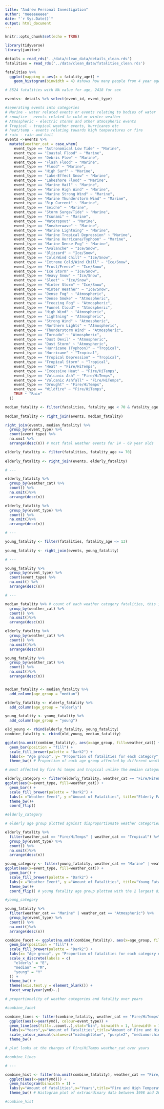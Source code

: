 ```yaml
---
title: "Andrew Personal Investigation"
author: "meeeeeeeee"
date: "`r Sys.Date()`"
output: html_document
---
```


```r
knitr::opts_chunk$set(echo = TRUE)
```

```r
library(tidyverse)
library(janitor)
```

```r
details = read_rds('../data/clean_data/details_clean.rds')
fatalities = read_rds('../data/clean_data/fatalities_clean.rds')
```

```r

fatalities %>%
  ggplot(mapping = aes(x = fatality_age)) +
    geom_histogram(binwidth = 4) #shows how many people from 4 year age groups have passed from weather events

# 3524 fatalities with NA value for age, 2418 for sex

```

```r

events<- details %>% select(event_id, event_type)

#seperating events into categories
# Marine - water related events or events relating to bodies of water
# snow/ice - events related to cold or winter weather
# Atmospheric - electric storms and other atmospheric events
# Tropical - tropical weather events, hurricanes etc
# heat/temp - events relating towards high temperatures or fire
# rain - rain and hail
events <-events %>% 
  mutate(weather_cat = case_when(
    event_type == "Astronomical Low Tide" ~ "Marine",
    event_type == "Coastal Flood" ~ "Marine",
    event_type == "Debris Flow" ~ "Marine",
    event_type == "Flash Flood" ~ "Marine",
    event_type == "Flood" ~ "Marine",
    event_type == "High Surf" ~ "Marine",
    event_type == "Lake-Effect Snow" ~ "Marine",
    event_type == "Lakeshore Flood" ~ "Marine",
    event_type == "Marine Hail" ~ "Marine",
    event_type == "Marine High Wind" ~ "Marine",
    event_type == "Marine Strong Wind" ~ "Marine",
    event_type == "Marine Thunderstorm Wind" ~ "Marine",
    event_type == "Rip Current" ~ "Marine",
    event_type == "Seiche" ~ "Marine",
    event_type == "Storm Surge/Tide" ~ "Marine",
    event_type == "Tsunami" ~ "Marine",
    event_type == "Waterspout" ~ "Marine",
    event_type == "Sneakerwave" ~ "Marine",
    event_type == "Marine Lightning" ~ "Marine",
    event_type == "Marine Tropical Depression" ~ "Marine",
    event_type == "Marine Hurricane/Typhoon" ~ "Marine",
    event_type == "Marine Dense Fog" ~ "Marine",
    event_type == "Avalanche" ~ "Ice/Snow",
    event_type == "Blizzard" ~ "Ice/Snow",
    event_type == "Cold/Wind Chill" ~ "Ice/Snow",
    event_type == "Extreme Cold/Wind Chill" ~ "Ice/Snow",
    event_type == "Frost/Freeze" ~ "Ice/Snow",
    event_type == "Ice Storm" ~ "Ice/Snow",
    event_type == "Heavy Snow" ~ "Ice/Snow",
    event_type == "Sleet" ~ "Ice/Snow",
    event_type == "Winter Storm" ~ "Ice/Snow",
    event_type == "Winter Weather" ~ "Ice/Snow",
    event_type == "Dense Fog" ~ "Atmospheric",
    event_type == "Dense Smoke" ~ "Atmospheric",
    event_type == "Freezing Fog" ~ "Atmospheric",
    event_type == "Funnel Cloud" ~ "Atmospheric",
    event_type == "High Wind" ~ "Atmospheric",
    event_type == "Lightning" ~ "Atmospheric",
    event_type == "Strong Wind" ~ "Atmospheric",
    event_type == "Northern Lights" ~ "Atmospheric",
    event_type == "Thunderstorm Wind" ~ "Atmospheric",
    event_type == "Tornado" ~ "Atmospheric",
    event_type == "Dust Devil" ~ "Atmospheric",
    event_type == "Dust Storm" ~ "Atmospheric",
    event_type == "Hurricane (Typhoon)" ~ "Tropical",
    event_type == "Hurricane" ~ "Tropical",
    event_type == "Tropical Depression" ~ "Tropical",
    event_type == "Tropical Storm" ~ "Tropical",
    event_type == "Heat" ~ "Fire/HiTemps",
    event_type == "Excessive Heat" ~ "Fire/HiTemps",
    event_type == "Volcanic Ash" ~ "Fire/HiTemps",
    event_type == "Volcanic Ashfall" ~ "Fire/HiTemps",
    event_type == "Drought" ~ "Fire/HiTemps",
    event_type == "Wildfire" ~ "Fire/HiTemps",
    TRUE ~ "Rain"
  ))


```


```r

median_fatality <- filter(fatalities, fatality_age < 70 & fatality_age > 13)
  
median_fatality <- right_join(events, median_fatality)

right_join(events, median_fatality) %>%
  group_by(event_type) %>%
  count(event_type) %>%
  na.omit %>%
  arrange(desc(n)) # most fatal weather events for 14 - 69 year olds


```


```r

elderly_fatality <- filter(fatalities, fatality_age >= 70)
  
elderly_fatality <- right_join(events, elderly_fatality)

# ---

elderly_fatality %>%
  group_by(weather_cat) %>%
  count() %>%
  na.omit()%>%
  arrange(desc(n))

elderly_fatality %>%
  group_by(event_type) %>%
  count() %>%
  na.omit()%>%
  arrange(desc(n))

# ---

```

```r

young_fatality <- filter(fatalities, fatality_age <= 13) 
  
young_fatality <- right_join(events, young_fatality)

# ---

young_fatality %>%
  group_by(event_type) %>%
  count(event_type) %>%
  na.omit() %>%
  arrange(desc(n))

# ---

```


```r

median_fatality %>% # count of each weather category fatalities, this is plotted below
  group_by(weather_cat) %>%
  count() %>%
  na.omit()%>%
  arrange(desc(n))

elderly_fatality %>%
  group_by(weather_cat) %>%
  count() %>%
  na.omit()%>%
  arrange(desc(n))

young_fatality %>%
  group_by(weather_cat) %>%
  count() %>%
  na.omit()%>%
  arrange(desc(n))



```

```r

median_fatality <- median_fatality %>%
  add_column(age_group = "median")

elderly_fatality <- elderly_fatality %>%
  add_column(age_group = "elderly")

young_fatality <- young_fatality %>%
  add_column(age_group = "young")

old_young <- rbind(elderly_fatality, young_fatality)
combine_fatality <- rbind(old_young, median_fatality)

```

```r

ggplot(na.omit(combine_fatality), aes(x=age_group, fill=weather_cat)) +
  geom_bar(position = "fill") +
  scale_fill_brewer(palette = "Dark2") +
  labs(x= "Age group", y= "Proportion of fatalities for each category", fill= "Weather Categories", title = "Proportion of Each Age Group Affected by Each Weather Category") +
  theme_bw() # Proportion of each age group affected by different weather categories labelled above

```

```r

# most affected by fire hi temps and tropical unlike the median category

elderly_category <- filter(elderly_fatality, weather_cat == "Fire/HiTemps" | weather_cat == "Tropical") %>%
ggplot(aes(x=event_type, fill=weather_cat)) +
  geom_bar() +
  scale_fill_brewer(palette = "Dark2") +
  labs(x ="Weather Event", y ="Amount of Fatalities", title="Elderly Fatalities by Most Popular Weather Categories", fill="Weather Category") +
  theme_bw()+
  coord_flip() 

#elderly_category

# elderly age group plotted against disproportionate weather categories affecting them

elderly_fatality %>%
  filter(weather_cat == "Fire/HiTemps" | weather_cat == "Tropical") %>%
  group_by(event_type) %>%
  count() %>%
  na.omit()%>%
  arrange(desc(n))

```

```r

young_category <- filter(young_fatality, weather_cat == "Marine" | weather_cat == "Atmospheric") %>%
ggplot(aes(x=event_type, fill=weather_cat)) +
  geom_bar() +
  scale_fill_brewer(palette = "Dark2") +
  labs(x ="Weather Event", y ="Amount of Fatalities", title="Young Fatalities by Most Popular Weather Categories", fill="Weather Category") +
  theme_bw()+
  coord_flip() # young fatality age group plotted with the 2 largest disproportionate causes of fatalities

#young_category

young_fatality %>%
  filter(weather_cat == "Marine" | weather_cat == "Atmospheric") %>%
  group_by(event_type) %>%
  count() %>%
  na.omit()%>%
  arrange(desc(n))

```

```r


combine_facet <- ggplot(na.omit(combine_fatality), aes(x=age_group, fill=weather_cat)) +
  geom_bar(position = "fill") +
  scale_fill_brewer(palette = "Dark2") +
  labs(x= "Age group", y= "Proportion of fatalities for each category over time", fill= "Weather Categories", title = "Proportion of Each Age Group Affected by Each Weather Category") +
  scale_x_discrete(labels = c(
    "elderly" = "E",
    "median" = "M",
    "young" = "Y"
  )) +
  theme_bw() +
  theme(axis.text.y = element_blank()) +
  facet_wrap(year(ymd)~.) 

# proportionality of weather categories and fatality over years

#combine_facet

```

```r
combine_lines <- filter(combine_fatality, weather_cat == "Fire/HiTemps") %>%
  ggplot(aes(x=year(ymd), colour=event_type)) +
  geom_line(aes(fill=..count..),stat="bin", binwidth = 1, linewidth = 1) +
  labs(x="Years",y="Amount of Fatalities",title="Amount of Fire and High Temperature Fatalities Over Time",colour="Event Types") +
  scale_colour_manual(values=c("midnightblue", "purple2", "mediumorchid2")) +
  theme_bw() 

# plot looks at the changes of Fire/HiTemps weather_cat over years

#combine_lines

# ---

combine_hist <- filter(na.omit(combine_fatality), weather_cat == "Fire/HiTemps" & year(ymd) >= "1998" & year(ymd) <= "2003") %>%
  ggplot(aes(x=year(ymd))) +
  geom_histogram(binwidth = 1) +
  labs(y="Amount of fatalities",x="Years",title="Fire and High Temperature Fatalities Between 1998 and 2003") +
  theme_bw() # Histogram plot of extraordinary data between 1998 and 2003

#combine_hist

```